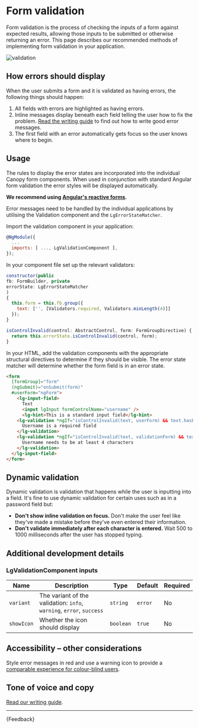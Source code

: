 
<Meta title="Components/Forms/Form validation/Guide" />

# Form validation

<p class="standfirst">Form validation is the process of checking the inputs of a form against expected results, allowing those inputs to be submitted or otherwise returning an error. This page describes our recommended methods of implementing form validation in your application.</p>

![validation](docs/forms/validation/validation.png)

## How errors should display

When the user submits a form and it is validated as having errors, the following things should happen:

1. All fields with errors are highlighted as having errors.
2. Inline messages display beneath each field telling the user how to fix the problem. [Read the writing guide](./?path=/docs/principles-writing--docs) to find out how to write good error messages.
3. The first field with an error automatically gets focus so the user knows where to begin.

## Usage

The rules to display the error states are incorporated into the individual Canopy form components. When used in conjunction with standard Angular form validation the error styles will be displayed automatically.

**We recommend using <a href="https://angular.io/guide/reactive-forms" target="_black">Angular's reactive forms</a>.**

Error messages need to be handled by the individual applications by utilising the Validation component and the `LgErrorStateMatcher`.

Import the validation component in your application:

```js
@NgModule({
  ...
  imports: [ ..., LgValidationComponent ],
});
```



In your component file set up the relevant validators:

```js
constructor(public
fb: FormBuilder, private
errorState: LgErrorStateMatcher
)
{
  this.form = this.fb.group({
    text: ['', [Validators.required, Validators.minLength(4)]]
  });
}

isControlInvalid(control: AbstractControl, form: FormGroupDirective) {
  return this.errorState.isControlInvalid(control, form);
}
```

In your HTML, add the validation components with the appropriate structural directives to determine if they should be visible. The error state matcher will determine whether the form field is in an error state.

```html
<form
  [formGroup]="form"
  (ngSubmit)="onSubmit(form)"
  #userForm="ngForm">
    <lg-input-field>
      Text
      <input lgInput formControlName="username" />
      <lg-hint>This is a standard input field</lg-hint>
    <lg-validation *ngIf="isControlInvalid(text, userForm) && text.hasError('required')">
      Username is a required field
    </lg-validation>
    <lg-validation *ngIf="isControlInvalid(text, validationForm) && text.hasError('minlength')">
      Username needs to be at least 4 characters
    </lg-validation>
  </lg-input-field>
</form>
```

## Dynamic validation

Dynamic validation is validation that happens while the user is inputting into a field. It's fine to use dynamic validation for certain uses such as in a password field but:

- **Don't show inline validation on focus.** Don't make the user feel like they've made a mistake before they've even entered their information.
- **Don't validate immediately after each character is entered.** Wait 500 to 1000 milliseconds after the user has stopped typing.

## Additional development details

### LgValidationComponent inputs

| Name       | Description                                                          | Type      | Default | Required |
|------------|----------------------------------------------------------------------|-----------|---------|----------|
| `variant`  | The variant of the validation: `info`, `warning`, `error`, `success` | `string`  | `error` | No       |
| `showIcon` | Whether the icon should display                                      | `boolean` | `true`  | No       |

## Accessibility – other considerations

Style error messages in red and use a warning icon to provide a <a href="https://developer.paciellogroup.com/blog/2018/01/inclusive-design-principle-provide-a-comparable-experience/" target="_blank">comparable experience for colour-blind users</a>.

## Tone of voice and copy

[Read our writing guide](./?path=/docs/principles-writing--docs).

------

<Markdown>{Feedback}</Markdown>
